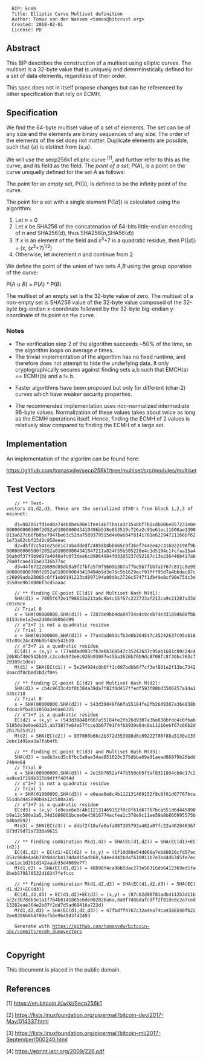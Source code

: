 <pre>
  BIP: Ecmh
  Title: Elliptic Curve Multiset definition
  Author: Tomas van der Wansem <tomas@bitcrust.org>
  Created: 2018-02-01
  License: PD
</pre>

== Abstract ==

This BIP describes the construction of a multiset using elliptic curves. The multiset is a 32-byte value that is uniquely and determinstically
defined for a set of data elements, regardless of their order.

This spec does not in itself propose changes but can be referenced by other specification that rely on ECMH.

== Specification ==

We find the 64-byte multiset value of a set of elements. The set can be of any size and the elements are binary sequences of any size. The order of the elements of the set does not matter. Duplicate elements are possible, such that {a} is distinct from {a,a}.

We will use the secp256k1 elliptic curve <sup>[1]</sup>, and further refer to this as the curve, and its field as the field.  The ''point of a set'', P(''A''), is a point on the curve uniquelly defined for the set ''A'' as follows:

The point for an empty set, P({}), is defined to be the infinity point of the curve.

The point for a set with a single element P({''d''}) is calculated using the algorithm:

# Let ''n'' = 0
# Let ''x'' be SHA256 of the concatenation of 64-bits little-endian encoding of ''n'' and SHA256(''d''), thus SHA256(''n'',SHA56(''d''))
# If ''x'' is an element of the field and ''x''<sup>3</sup>+7 is a quadratic residue, then P({''d''}) = (''x'', (''x''<sup>3</sup>+7)<sup>1/2</sup>)
# Otherwise, let increment ''n'' and continue from 2

We define the point of the union of two sets ''A'',''B'' using the group operation of the curve:

P(''A'' ∪ ''B'') = P(''A'') * P(''B'')

The multiset of an empty set is the 32-byte value of zero. The multiset of a non-empty set is SHA256 value of the 32-byte value composed of the 32-byte big-endian x-coordinate followed by the 32-byte big-endian y-coordinate of its point on the curve.


=== Notes ===

* The verification step 2 of the algorithm succeeds ~50% of the time, so the algorithm loops on average ''e'' times.
* The trivial implementation of the algorithm has no fixed runtime, and therefore does not attempt to hide the underlying data. It only cryptographically secures against finding sets a,b such that EMCH(a) == ECMH(b) and a != b.

* Faster algorithms have been proposed but only for different (char-2) curves which have weaker security properties.

* The recommended implementation uses non-normalized intermediate 96-byte values. Normalization of these values takes about twice as long as the ECMH operations itself. Hence, finding the ECMH of 2 values is relatively slow compared to finding the ECMH of a large set.

== Implementation ==

An implementation of the algoritm can be found here:

https://github.com/tomasvdw/secp256k1/tree/multiset/src/modules/multiset

== Test Vectors ==
    
    
    // ** Test-vectors d1,d2,d3. These are the serialized UTXO's from block 1,2,3 of mainnet:
    
    d1=982051fd1e4ba744bbbe680e1fee14677ba1a3c3540bf7b1cdb606e857233e0e000000000300f2052a0100000043410496b538e853519c726a2c91e61ec11600ae1390813a627c66fb8be7947be63c52da7589379515d4e0a604f8141781e62294721166bf621e73a82cbf2342c858eeac
    d2=d5fdcc541e25de1c7a5addedf24858b8bb665c9f36ef744ee42c316022c90f9b000000000500f2052a010000004341047211a824f55b505228e4c3d5194c1fcfaa15a456abdf37f9b9d97a4040afc073dee6c89064984f03385237d92167c13e236446b417ab79a0fcae412ae3316b77ac
    d3=44f672226090d85db9a9f2fbfe5f0f9609b387af7be5b7fbb7a1767c831c9e99000000000700f2052a0100000043410494b9d3e76c5b1629ecf97fff95d7a4bbdac87cc26099ada28066c6ff1eb9191223cd897194a08d0c2726c5747f1db49e8cf90e75dc3e3550ae9b30086f3cd5aaac
    
    // ** finding EC-point EC(d1) and Multiset Hash M(d1):
    SHA(d1) = 7005f672e1f98653a213a6c9b4c15f67c223733af213ca9c21287a33dc01c6ce
    // Trial 0 
    x = SHA(00000000,SHA(d1)) = 7207de9bb4da04734a4c9ceb74e33189d600fbb8153c6e1a2ea2d80c080b6d99
    // x^3+7 is not a quadratic residue
    // Trial 1
    x = SHA(01000000,SHA(d1)) = 77a4dad093cfb3e6b364547c35242637c95ab1681c80c24c420b8bf40d542b19
    // x^3+7 is a quadratic residue
    EC(d1) = (x,y) = (77a4dad093cfb3e6b364547c35242637c95ab1681c80c24c420b8bf40d542b19,c2ccde973e6c026b93087e455a3626b76b9dc8708fc8f30bc763cf20389c1dea)
    M(d1) = SHA(EC(d1)) = 5e294984c0b6ff1c897bdbb6f7cf3ef801e2f13bc73428aacdf8cb8d3bd2f0e5
    
    // ** finding EC-point EC(d2) and Multiset Hash M(d2):
    SHA(d2) = cb4c8633c4bf0b384a39da7f82f0d417ffedf593f80bd3506257a14a1335c718
    // Trial 0
    x = SHA(00000000,SHA(d2)) = 543d39048f66fa55184fe2fb26d9307a36e838bfdc4c8fbab51850a3e0ae6325
    // x^3+7 is a quadratic residue
    EC(d2) = (x,y) = (543d39048f66fa55184fe2fb26d9307a36e838bfdc4c8fbab51850a3e0ae6325,ab7387fe64e57fcce3b07791f4f68939e84c8a11216e6f67c66b2d2b17b25352)
    M(d2) = SHA(EC(d2)) = 937080b66c2b372d353988d6c09222788f88a5130a1332ebc1495aa3a7fab4fb
    
    // ** finding EC-point EC(d3) and Multiset Hash M(d3):
    SHA(d3) = bedb3acd5c6fbc5a9ae34ad851023c375dbba69a91aead86879b26bdd7404e6d
    // Trial 0
    x = SHA(00000000,SHA(d3)) = 2e15b7652af47b550eb5f3af8311894cb0c17c2aa9ce1f199b315b9dfff40f4d
    // x^3+7 is not a quadratic residue
    // Trial 1
    x = SHA(01000000,SHA(d3)) = e0eae6e8c4b112131469152f8c8f61d67767bca551d6d445890b9a12c580a2a5
    // x^3+7 is a quadratic residue
    EC(d3) = (x,y) (e0eae6e8c4b112131469152f8c8f61d67767bca551d6d445890b9a12c580a2a5,34d1086861bcee0e43816774acfea1c378e9c11ee59a8b866995575bb4ba8592)
    M(d3) = SHA(EC(d3)) = ddbf2f18afe0afa887285793a482a07fc22a462848367873d79d72a7330a9615
    
    // ** Finding combination M(d1,d2) = SHA(EC(d1,d2)) = SHA(EC(d1)+EC(d2))
    EC(d1,d2) = EC(d1)+EC(d2) = (x,y) = (1f10d60e54d860a7eb88026cfd57ac053c98de4a6b79b9d4cb4134da015adb60,94eedd42bdaf610011b7e3bd4d63d5fe7eccae1ac1d3b1d142aaab35d4069e77)
    M(d1,d2) = SHA(EC(d1,d2)) = 48098f4ca9bb5dac273e56316db6412369ed1fa8beb579570532d16347fefccc
    
    // ** Finding combination M(d1,d2,d3) = SHA(EC(d1,d2,d3)) = SHA(EC(d1,d2)+EC(d3))
    EC(d1,d2,d3) = EC(d1,d2)+EC(d3) = (x,y) = (87c62d00781adb4112b3d11bac2c3b78db3e1a1f7b4b0141865ebde002026a6a,8a9f7d8bdafcdff2f81dedc2a7ced13282eae364e2b07f2dd7d5ad69416a723d)
    M(d1,d2,d3) = SHA(EC(d1,d2,d3)) = 47fbdff4767c32a4ea74ca4386590f6222ee8396b8b4f00ef56e9b4943f42493
    
    Generate with https://github.com/tomasvdw/bitcoin-abc/commits/ecmh_dumpvectors
    

==Copyright==

This document is placed in the public domain.

== References ==

[1] https://en.bitcoin.it/wiki/Secp256k1

[2] https://lists.linuxfoundation.org/pipermail/bitcoin-dev/2017-May/014337.html

[3] https://lists.linuxfoundation.org/pipermail/bitcoin-ml/2017-September/000240.html

[4] https://eprint.iacr.org/2009/226.pdf
